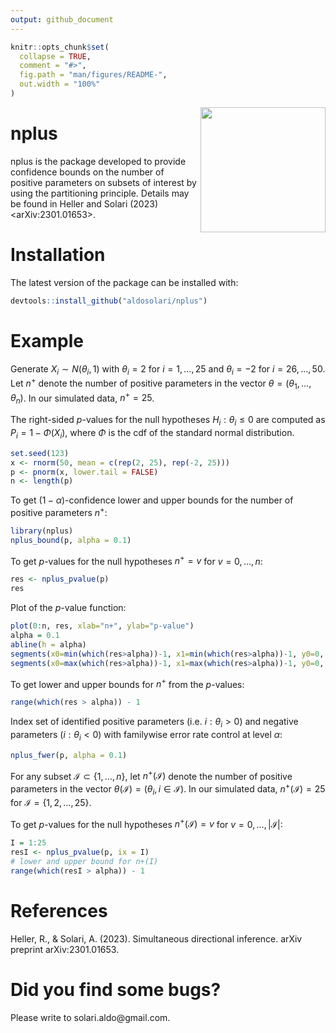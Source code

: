 ```yaml
---
output: github_document
---
```


<!-- README.md is generated from README.Rmd. Please edit that file -->

```r
knitr::opts_chunk$set(
  collapse = TRUE,
  comment = "#>",
  fig.path = "man/figures/README-",
  out.width = "100%"
)
```

<img src="sticker.png" align="right" alt="" width="200" />


# nplus

<!-- badges: start -->
<!-- badges: end -->

nplus is the package developed to provide confidence bounds on the number of positive parameters on subsets of interest by using the partitioning principle. Details may be found in Heller and Solari (2023) <arXiv:2301.01653>.

# Installation

The latest version of the package can be installed with:

``` r
devtools::install_github("aldosolari/nplus")
```

# Example

Generate $X_i \sim N(\theta_i,1)$ with $\theta_i = 2$ for $i=1,\ldots,25$ and $\theta_i = -2$ for $i=26,\ldots,50$. Let $n^+$ denote the number of positive parameters in the vector $\theta=(\theta_1,\ldots,\theta_n)$. In our simulated data, $n^+ = 25$. 

The right-sided $p$-values for the null hypotheses $H_i: \theta_i \leq 0$ are computed as $P_i = 1-\Phi(X_i)$, where $\Phi$ is the cdf of the standard normal distribution. 

```r
set.seed(123)
x <- rnorm(50, mean = c(rep(2, 25), rep(-2, 25)))
p <- pnorm(x, lower.tail = FALSE)
n <- length(p)
```

To get $(1-\alpha)$-confidence lower and upper bounds for the number of positive parameters $n^+$:

```r
library(nplus)
nplus_bound(p, alpha = 0.1)
```

To get $p$-values for the null hypotheses $n^+=v$ for $v=0,\ldots,n$:

```r
res <- nplus_pvalue(p)
res
```

Plot of the $p$-value function:

```r
plot(0:n, res, xlab="n+", ylab="p-value")
alpha = 0.1
abline(h = alpha)
segments(x0=min(which(res>alpha))-1, x1=min(which(res>alpha))-1, y0=0, y1=alpha)
segments(x0=max(which(res>alpha))-1, x1=max(which(res>alpha))-1, y0=0, y1=alpha)
```

To get lower and upper bounds for $n^+$ from the $p$-values:

```r
range(which(res > alpha)) - 1
```

Index set of identified positive parameters (i.e. $i:\theta_i >0$) and negative parameters ($i:\theta_i <0$) with familywise error rate control at level $\alpha$:

```r
nplus_fwer(p, alpha = 0.1)
```

For any subset $\mathcal{I} \subset \{1,\ldots,n\}$, let $n^+(\mathcal{I})$ denote the number of positive parameters in the vector $\theta(\mathcal{I}) = (\theta_i, i\in \mathcal{I})$. In our simulated data, $n^+(\mathcal{I}) = 25$ for $\mathcal{I}=\{1,2,\ldots,25\}$. 

To get $p$-values for the null hypotheses $n^+(\mathcal{I})=v$ for $v=0,\ldots,|\mathcal{I}|$:

```r
I = 1:25
resI <- nplus_pvalue(p, ix = I)
# lower and upper bound for n+(I)
range(which(resI > alpha)) - 1
```

# References

Heller, R., & Solari, A. (2023). Simultaneous directional inference. arXiv preprint arXiv:2301.01653.

# Did you find some bugs?

Please write to solari.aldo@gmail.com.

